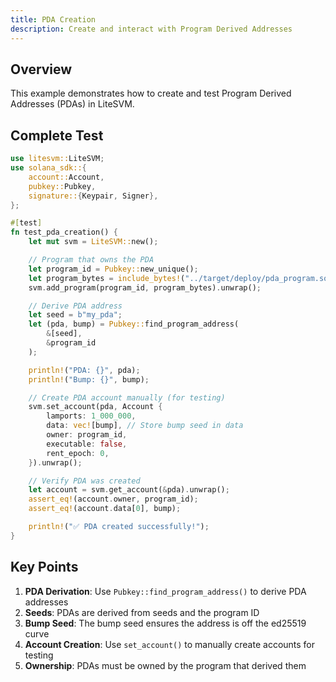 ```yaml
---
title: PDA Creation
description: Create and interact with Program Derived Addresses
---
```



## Overview

This example demonstrates how to create and test Program Derived Addresses (PDAs) in LiteSVM.

## Complete Test

```rust title="tests/pda_test.rs"
use litesvm::LiteSVM;
use solana_sdk::{
    account::Account,
    pubkey::Pubkey,
    signature::{Keypair, Signer},
};

#[test]
fn test_pda_creation() {
    let mut svm = LiteSVM::new();

    // Program that owns the PDA
    let program_id = Pubkey::new_unique();
    let program_bytes = include_bytes!("../target/deploy/pda_program.so");
    svm.add_program(program_id, program_bytes).unwrap();

    // Derive PDA address
    let seed = b"my_pda";
    let (pda, bump) = Pubkey::find_program_address(
        &[seed],
        &program_id
    );

    println!("PDA: {}", pda);
    println!("Bump: {}", bump);

    // Create PDA account manually (for testing)
    svm.set_account(pda, Account {
        lamports: 1_000_000,
        data: vec![bump], // Store bump seed in data
        owner: program_id,
        executable: false,
        rent_epoch: 0,
    }).unwrap();

    // Verify PDA was created
    let account = svm.get_account(&pda).unwrap();
    assert_eq!(account.owner, program_id);
    assert_eq!(account.data[0], bump);

    println!("✅ PDA created successfully!");
}
```

## Key Points

1. **PDA Derivation**: Use `Pubkey::find_program_address()` to derive PDA addresses
2. **Seeds**: PDAs are derived from seeds and the program ID
3. **Bump Seed**: The bump seed ensures the address is off the ed25519 curve
4. **Account Creation**: Use `set_account()` to manually create accounts for testing
5. **Ownership**: PDAs must be owned by the program that derived them
